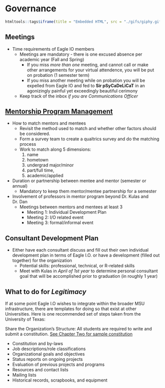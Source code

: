 # Governance

```{r kitty2, echo=FALSE, warning=FALSE}
htmltools::tags$iframe(title = "Embedded HTML", src = "./gifs/giphy.gif", height=480, width=480)
```


## Meetings
* Time requirements of Eagle IO members 
    + Meetings are mandatory - there is one excused absence per academic year (Fall and Spring)
        + If you miss *more than one* meeting, and cannot call or make other arrangements for your virtual attendence, you will be put on probation (1 semester term) 
        + If you miss another meeting while on probation you will be expelled from Eagle IO and fed to **Sir pSyCaDeLiCaT** in an agonizingly painful yet exceedingly beautiful cerimony
    + Keep track of the inbox *if you are Communications Officer*

## [Mentorship Program Management](https://bookdown.org/kulasj/mentoruser/)
* How to match mentors and mentees 
    + Revisit the method used to match and whether other factors should be considered.
    + Form a survey team to create a qualtrics survey and do the matching process
    + Work to match along 5 dimensions: 
        1. name
        2. hometown
        3. undergrad major/minor
        4. part/full time, 
        5. academic/applied 
* Duration or partnership between mentee and mentor (semester or annual)
    + Mandatory to keep them mentor/mentee partnership for a semester
        
* Involvement of professors in mentor program beyond Dr. Kulas and Dr. Dan
    + Meetings between mentors and mentees at least 3 
        + Meeting 1: Individual Development Plan
        + Meeting 2: I/O related event
        + Meeting 3: formal/informal event 

## Consultant Development Plan 
* Either have each consultant discuss and fill out their own individual development plan in terms of Eagle I.O. or have a development (filled out together) for the organization
    + Potential skills: professional, technical, or R-related skills
    + Meet with Kulas in *April of 1st year* to determine personal consultant goal that will be accomplished prior to graduation (in roughly 1 year)


## What to do for *Legitimacy*

If at some point Eagle I.O wishes to integrate within the broader MSU infrastructure, there are templates for doing so that exist at other Universities. Here is one recommended set of steps taken from the University of Texas:

Share the Organization’s Structure: All students are required to write and submit a constitution. [See Chapter Two for sample constitution](https://www.utdallas.edu/soc/manual/04/#leadership)

+ Constitution and by-laws
+ Job descriptions/role classifications
+ Organizational goals and objectives
+ Status reports on ongoing projects
+ Evaluation of previous projects and programs
+ Resources and contact lists
+ Mailing lists
+ Historical records, scrapbooks, and equipment
